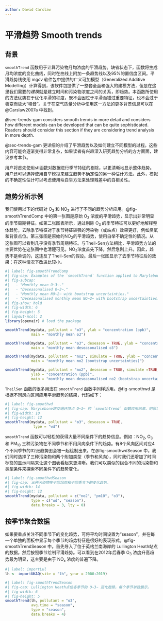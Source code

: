 ```yaml
---
author: David Carslaw
---
```


# 平滑趋势 Smooth trends {#sec-smoothTrend}

## 背景 {#sec-SmoothTrendInfo}

`smoothTrend` 函数用于计算污染物月均浓度的平滑趋势。缺省状态下，函数将生成月均浓度的变化曲线，同时在曲线上附加一条趋势线以及95%的置信度区间。平滑趋势线使用 [mgcv]{.pkg} 软件包中提供的广义可加模型（Generalized Additive Modelling）计算得到，该软件包提供了一整套全面和强大的建模方法，但是在这里我们需要的*建模*就是建立时间和污染物浓度之间的关系，即趋势。本函数所使用的方法优势在于优化平滑的程度，既不会因过于平滑而错过重要特征，也不会过于善变而放大“噪音”。关于在空气质量分析中使用这一方法的更多背景信息可以在 @Carslaw2007a 中找到。

@sec-trends-gam considers smooth trends in more detail and considers how different models can be developed that can be quite sophisticated. Readers should consider this section if they are considering trend analysis in more depth.

@sec-trends-gam 更详细的介绍了平滑趋势以及如何建立不同模型的过程。这些内容可能会逐渐变得非常复杂，如果读者有兴趣深入研究趋势分析的方方面面，建议参考本节。

用户将首先使用stl函数对数据进行季节特征的剔除，以更清晰地显示整体趋势。用户还可以选择使用自举模拟来建立趋势不确定性的另一种估计方法。此外，模拟的不确定性估计可以考虑使用块自举方法来处理残差中的自相关性。

## 趋势分析示例

我们使用以下的代码对 O~3~ 和 NO~2~ 进行了不同的趋势分析应用。@fig-smoothTrendComp 中的第一张图是原始 O~3~ 浓度的平滑趋势，显示出非常明显的季节周期特征。如第二张图表所示，通过剔除 O~3~ 的季节特征可以更好地解释整体趋势，去除季节特征对于季节特征较强的污染物（或站点）效果更好，例如臭氧和背景点位。第三张图是原始的NO~2~的平滑趋势，使用自举不确定性的情况。从这张图可以看到几乎没有季节周期特征。与Theil-Sen方法相比，平滑趋势方法的主要优势在这张图中也清楚可见。NO~2~浓度首先下降，然后急剧上升。因此，趋势不是单调的，这违反了Theil-Sen的假设。最后一张图显示了去季节特征后的效果：在这种情况下改进比较小。

```r
#| label: fig-smoothTrendComp
#| fig-cap: Examples of the `smoothTrend` function applied to Marylebone Road.'
#| fig-subcap: 
#|   - "Monthly mean O~3~."
#|   - "Deseasonalised O~3~."
#|   - "Monthly mean NO~2~ with bootstrap uncertainties."
#|   - "Deseasonalised monthly mean NO~2~ with bootstrap uncertainties."
#| fig-show: hold
#| fig-width: 6
#| fig-height: 5
#| layout-ncol: 2
library(openair) # load the package

smoothTrend(mydata, pollutant = "o3", ylab = "concentration (ppb)",
            main = "monthly mean o3")

smoothTrend(mydata, pollutant = "o3", deseason = TRUE, ylab = "concentration (ppb)",
            main = "monthly mean deseasonalised o3")

smoothTrend(mydata, pollutant = "no2", simulate = TRUE, ylab = "concentration (ppb)",
            main = "monthly mean no2 (bootstrap uncertainties)")

smoothTrend(mydata, pollutant = "no2", deseason = TRUE, simulate =TRUE,
            ylab = "concentration (ppb)",
            main = "monthly mean deseasonalised no2 (bootstrap uncertainties)")
```

`TheilSen` 函数的很多用法在 `smoothTrend` 函数中同样适用。@fig-smoothwd 是根据不同风向区间应用平滑趋势的结果，代码如下：

```r
#| label: fig-smoothwd
#| fig-cap: Marylebone路交通环境点 O~3~ 的 `smoothTrend` 函数应用结果。阴影为 95% 置信区间。
#| fig-width: 10
#| fig-height: 12
smoothTrend(mydata, pollutant = "o3", deseason = TRUE,
             type = "wd")
```

`smoothTrend` 函数可以轻松的获得大量不同条件下的趋势信息。例如：NO~2~, O~3~ 和 PM~10~ 三种污染物在不同季节和不用风向条件下的趋势。有8个风向区间对应4个不同季节的32张趋势图会被一起绘制出来。在@fig-smoothwdSeason 中，我们同时选择了三种污染物和两个附加类型（季节和风向），同时我们还增加了时间标签的显示间隔来让这个图表看起来更清晰。我们可以类似的组合不同的污染物和类型条件来探索不同条件下的趋势变化。

```r
#| label: fig-smoothwdSeason
#| fig-cap: 三种污染物在不同风向和不同季节下的变化趋势。
#| fig-width: 14
#| fig-height: 12
smoothTrend(mydata, pollutant = c("no2", "pm10", "o3"), 
            type = c("wd", "season"),
            date.breaks = 3, lty = 0)
```

## 按季节聚合数据

如果要重点关注不同季节下的变化趋势，可将平均时间设置为“season”，并在每一个单独的面板中显示每个季节的趋势特征是很好的表现形式。@fig-smoothTrendSeason 中，首先导入了位于英格兰南海岸的 Lullington Heath站点的数据，然后按照季节绘制平滑趋势。可以看到在2012年后春季 O~3~ 浓度升高趋势最为明显，这主要是由于 NO~x~ 浓度的普遍下降。

```r
#| label: importLul
lh <- importUKAQ(site = "lh", year = 2000:2019)
```

```r
#| label: fig-smoothTrendSeason
#| fig-cap: Lullington Heath点位各季节的 O~3~ 变化趋势，每个季节单独展示。
#| fig-width: 6
#| fig-height: 5
smoothTrend(lh, pollutant = "o3",
            avg.time = "season",
            type = "season",
            date.breaks = 4)
```

